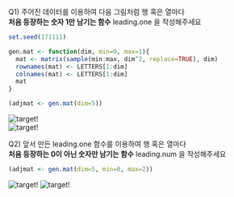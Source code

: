 Q1) 주어진 데이터를 이용하여 다음 그림처럼 행 혹은 열마다  
**처음 등장하는 숫자 1만 남기는 함수** leading.one 을 작성해주세요   

```r
set.seed(171111)

gen.mat <- function(dim, min=0, max=1){
  mat <- matrix(sample(min:max, dim^2, replace=TRUE), dim)
  rownames(mat) <- LETTERS[1:dim]
  colnames(mat) <- LETTERS[1:dim]
  mat
}

(adjmat <- gen.mat(dim=5))
```
![target!](original_dataset_1.PNG)  
![target!](leading_one_result.PNG)  

Q2) 앞서 만든 leading.one 함수를 이용하여 행 혹은 열마다  
**처음 등장하는 0이 아닌 숫자만 남기는 함수** leading.num 을 작성해주세요  

```r
(adjmat <- gen.mat(dim=5, min=0, max=2))
```
![target!](original_dataset_2.PNG) 
![target!](leading_num_result.PNG)  